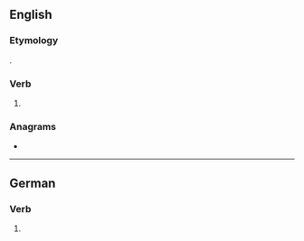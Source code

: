 ==English==

===Etymology===
{{suffix|en|ring|est}}.

===Verb===
{{head|en|verb form}}

# {{en-archaic second-person singular of|ring|lang=en}}

===Anagrams===
* {{anagrams|en|a=eginrst|Ginters|Stinger|Tigners|Tsering|resting|stinger|tingers}}

----

==German==

===Verb===
{{head|de|verb form}}

# {{de-verb form of|ringen|2|s|k1}}